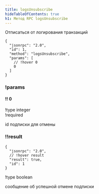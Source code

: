 ```yaml
---
title: logsUnsubscribe
hideTableOfContents: true
h1: Метод RPC logsUnsubscribe
---
```


Отписаться от логирования транзакций

<APIMethod>

```jsonc !!request
{
  "jsonrpc": "2.0",
  "id": 1,
  "method": "logsUnsubscribe",
  "params": [
    // !hover 0
    0
  ]
}
```

### !params

#### !! 0

!type integer  
!required

id подписки для отмены

### !!result

```jsonc !response
{
  "jsonrpc": "2.0",
  // !hover result
  "result": true,
  "id": 1
}
```

!type boolean

сообщение об успешной отмене подписки

</APIMethod>
